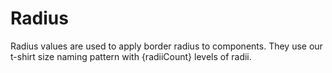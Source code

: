 
<Meta title="Docs/Foundations/Radius" />

# Radius

<p>
  Radius values are used to apply border radius to components. They use our
  t-shirt size naming pattern with {radiiCount} levels of radii.
</p>

<RadiusList />